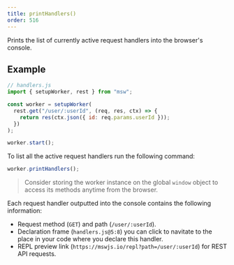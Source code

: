 ```yaml
---
title: printHandlers()
order: 516
---
```


Prints the list of currently active request handlers into the browser's console.

## Example

```js
// handlers.js
import { setupWorker, rest } from "msw";

const worker = setupWorker(
  rest.get("/user/:userId", (req, res, ctx) => {
    return res(ctx.json({ id: req.params.userId }));
  })
);

worker.start();
```

To list all the active request handlers run the following command:

```js
worker.printHandlers();
```

> Consider storing the worker instance on the global `window` object to access its methods anytime from the browser.

Each request handler outputted into the console contains the following information:

- Request method (`GET`) and path (`/user/:userId`).
- Declaration frame (`handlers.js@5:8`) you can click to navitate to the place in your code where you declare this handler.
- REPL preview link (`https://mswjs.io/repl?path=/user/:userId`) for REST API requests.
